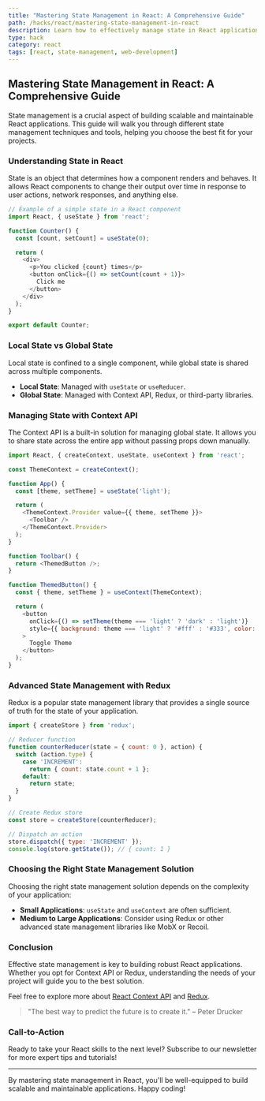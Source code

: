 ```yaml
---
title: "Mastering State Management in React: A Comprehensive Guide"
path: /hacks/react/mastering-state-management-in-react
description: Learn how to effectively manage state in React applications using various methods including Context API, Redux, and more. Elevate your React skills with this comprehensive guide!
type: hack
category: react
tags: [react, state-management, web-development]
---
```


## Mastering State Management in React: A Comprehensive Guide

State management is a crucial aspect of building scalable and maintainable React applications. This guide will walk you through different state management techniques and tools, helping you choose the best fit for your projects. 

### Understanding State in React

State is an object that determines how a component renders and behaves. It allows React components to change their output over time in response to user actions, network responses, and anything else.

```javascript
// Example of a simple state in a React component
import React, { useState } from 'react';

function Counter() {
  const [count, setCount] = useState(0);

  return (
    <div>
      <p>You clicked {count} times</p>
      <button onClick={() => setCount(count + 1)}>
        Click me
      </button>
    </div>
  );
}

export default Counter;
```

### Local State vs Global State

Local state is confined to a single component, while global state is shared across multiple components.

- **Local State**: Managed with `useState` or `useReducer`.
- **Global State**: Managed with Context API, Redux, or third-party libraries.

### Managing State with Context API

The Context API is a built-in solution for managing global state. It allows you to share state across the entire app without passing props down manually.

```javascript
import React, { createContext, useState, useContext } from 'react';

const ThemeContext = createContext();

function App() {
  const [theme, setTheme] = useState('light');

  return (
    <ThemeContext.Provider value={{ theme, setTheme }}>
      <Toolbar />
    </ThemeContext.Provider>
  );
}

function Toolbar() {
  return <ThemedButton />;
}

function ThemedButton() {
  const { theme, setTheme } = useContext(ThemeContext);

  return (
    <button
      onClick={() => setTheme(theme === 'light' ? 'dark' : 'light')}
      style={{ background: theme === 'light' ? '#fff' : '#333', color: theme === 'light' ? '#000' : '#fff' }}
    >
      Toggle Theme
    </button>
  );
}
```

### Advanced State Management with Redux

Redux is a popular state management library that provides a single source of truth for the state of your application.

```javascript
import { createStore } from 'redux';

// Reducer function
function counterReducer(state = { count: 0 }, action) {
  switch (action.type) {
    case 'INCREMENT':
      return { count: state.count + 1 };
    default:
      return state;
  }
}

// Create Redux store
const store = createStore(counterReducer);

// Dispatch an action
store.dispatch({ type: 'INCREMENT' });
console.log(store.getState()); // { count: 1 }
```

### Choosing the Right State Management Solution

Choosing the right state management solution depends on the complexity of your application:

- **Small Applications**: `useState` and `useContext` are often sufficient.
- **Medium to Large Applications**: Consider using Redux or other advanced state management libraries like MobX or Recoil.

### Conclusion

Effective state management is key to building robust React applications. Whether you opt for Context API or Redux, understanding the needs of your project will guide you to the best solution.

Feel free to explore more about [React Context API](https://reactjs.org/docs/context.html) and [Redux](https://redux.js.org/).

> "The best way to predict the future is to create it." – Peter Drucker

### Call-to-Action

Ready to take your React skills to the next level? Subscribe to our newsletter for more expert tips and tutorials!

---

By mastering state management in React, you'll be well-equipped to build scalable and maintainable applications. Happy coding!